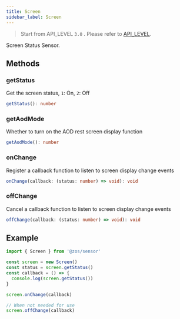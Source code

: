 ```yaml
---
title: Screen
sidebar_label: Screen
---
```


> Start from API_LEVEL `3.0` . Please refer to [API_LEVEL](../../../../guides/framework/device/compatibility.md).

Screen Status Sensor.

## Methods

### getStatus

Get the screen status, `1`: On, `2`: Off

```ts
getStatus(): number
```

### getAodMode

Whether to turn on the AOD rest screen display function

```ts
getAodMode(): number
```

### onChange

Register a callback function to listen to screen display change events

```ts
onChange(callback: (status: number) => void): void
```

### offChange

Cancel a callback function to listen to screen display change events

```ts
offChange(callback: (status: number) => void): void
```

## Example

```js
import { Screen } from '@zos/sensor'

const screen = new Screen()
const status = screen.getStatus()
const callback = () => {
  console.log(screen.getStatus())
}

screen.onChange(callback)

// When not needed for use
screen.offChange(callback)
```
